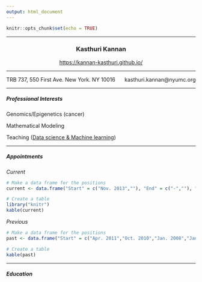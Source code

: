 ```yaml
---
output: html_document
---
```


```r
knitr::opts_chunk$set(echo = TRUE)
```

<style>
body {
text-align: justify}
figure figcaption {
    text-align: center;}
</style>

---

<center>

### Kasthuri Kannan 
[https://kannan-kasthuri.github.io/](https://kannan-kasthuri.github.io/) 

</center>

---

<p style="text-align:left;"> TRB 737, 550 First Ave. New York. NY 10016 
<span style="float:right;"> kasthuri.kannan@nyumc.org </span>
</p>

---

##### Professional Interests

Genomics/Epigenetics (cancer) 

Mathematical Modeling

Teaching ([Data science & Machine learning](https://kannan-kasthuri.github.io/Informatics/lectures.html))

---

##### Appointments

_Current_

```r
# Make a data frame for the positions
current <- data.frame("Start" = c("Nov. 2013",""), "End" = c("-",""), "Position" = c("Assistant Professor of Pathology","Investigator, Genome Technology Center"), "Employer" = c("New York University, New York","New York University, New York"))
```

``` r
# Create a table
library("knitr")
kable(current)
```

_Previous_

```r
# Make a data frame for the positions
past <- data.frame("Start" = c("Apr. 2011","Oct. 2010","Jan. 2008","Jan. 2007"), "End" = c("Nov. 2013","Apr. 2011","Oct. 2010","Dec. 2007"), "Position" = c("Research Fellow/Associate","Research Associate","Research Specialist","Internship"), "Employer" = c("Memorial Sloan-Kettering Cancer Center, New York","Pennsylvania State University, State College","Stowers Institute for Medical Research, Kansas City","Knowledge Based Systems, Inc. College Station"))
```

``` r
# Create a table
kable(past)
```

---

##### Education
